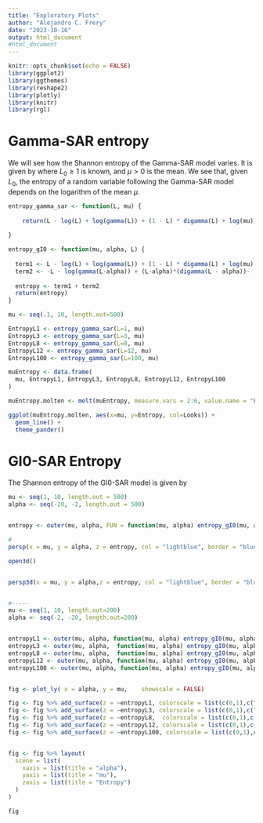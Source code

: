 ```yaml
---
title: "Exploratory Plots"
author: "Alejandro C. Frery"
date: "2023-10-16"
output: html_document
#html_document
---
```


```r
knitr::opts_chunk$set(echo = FALSE)
library(ggplot2)
library(ggthemes)
library(reshape2)
library(plotly)
library(knitr)
library(rgl)
```

# Gamma-SAR entropy

We will see how the Shannon entropy of the Gamma-SAR model varies.
It is given by
\begin{align}
H_{\Gamma_{\text{SAR}}}(L_0, \mu) &=   L_0 -\ln(L_0/\mu)+\ln\Gamma(L_0)+(1-L_0)\psi^{(0)}(L_0)\\
&= \big[L_0 -\ln L_0+\ln\Gamma(L_0)+(1-L_0)\psi^{(0)}(L_0)\big] + \ln \mu.
\end{align}
where $L_0\geq 1$ is known, and $\mu>0$ is the mean.
We see that, given $L_0$, the entropy of a random variable following the Gamma-SAR model depends on the logarithm of the mean $\mu$.

```r
entropy_gamma_sar <- function(L, mu) {
  
    return(L - log(L) + log(gamma(L)) + (1 - L) * digamma(L) + log(mu))
  
}

entropy_gI0 <- function(mu, alpha, L) {
  
  term1 <- L - log(L) + log(gamma(L)) + (1 - L) * digamma(L) + log(mu)   
  term2 <- -L - log(gamma(L-alpha)) + (L-alpha)*(digamma(L - alpha))- (1-alpha)*digamma(- alpha)+log(-1 - alpha)+log(gamma(-alpha))
  
  entropy <- term1 + term2 
  return(entropy)
}
```

```r
mu <- seq(.1, 10, length.out=500)

EntropyL1 <- entropy_gamma_sar(L=1, mu)
EntropyL3 <- entropy_gamma_sar(L=3, mu)
EntropyL8 <- entropy_gamma_sar(L=8, mu)
EntropyL12 <- entropy_gamma_sar(L=12, mu)
EntropyL100 <- entropy_gamma_sar(L=100, mu)

muEntropy <- data.frame(
  mu, EntropyL1, EntropyL3, EntropyL8, EntropyL12, EntropyL100
)

muEntropy.molten <- melt(muEntropy, measure.vars = 2:6, value.name = "Entropy", variable.name = "Looks")

ggplot(muEntropy.molten, aes(x=mu, y=Entropy, col=Looks)) +
  geom_line() +
  theme_pander()

```

# GI0-SAR Entropy

The Shannon entropy of the GI0-SAR model is given by

\begin{multline}
\label{E:E-GIO}
H_{\mathcal{G}_I^0}(\mu, \alpha, L_0) =\underbrace{L_0 -\ln L_0+\ln\Gamma(L_0)+(1-L_0)\psi^{(0)}(L_0) +\ln \mu}_{H_{\Gamma_{\text{SAR}}}} 
-\ln\Gamma(L_0-\alpha)+ (L_0-\alpha) \psi^{(0)}(L_0-\alpha)\\
-(1-\alpha)\psi^{(0)}(-\alpha)+\ln (-1-\alpha)+\ln\Gamma(-\alpha)-L_0
\end{multline}





```r
mu <- seq(1, 10, length.out = 500)
alpha <- seq(-20, -2, length.out = 500)


entropy <- outer(mu, alpha, FUN = function(mu, alpha) entropy_gI0(mu, alpha, L = 1))

#
persp(x = mu, y = alpha, z = entropy, col = "lightblue", border = "blue")

open3d()


persp3d(x = mu, y = alpha,z = entropy, col = "lightblue", border = "blue")


#-----
mu <- seq(1, 10, length.out=200)
alpha <- seq(-2, -20, length.out=200)


entropyL1 <- outer(mu, alpha, function(mu, alpha) entropy_gI0(mu, alpha, L=1))
entropyL3 <- outer(mu, alpha,  function(mu, alpha) entropy_gI0(mu, alpha, L=3))
entropyL8 <- outer(mu, alpha,  function(mu, alpha) entropy_gI0(mu, alpha, L=8))
entropyL12 <- outer(mu, alpha, function(mu, alpha) entropy_gI0(mu, alpha, L=12))
entropyL100 <- outer(mu, alpha, function(mu, alpha) entropy_gI0(mu, alpha, L=100))


fig <- plot_ly( x = alpha, y = mu,    showscale = FALSE)

fig <- fig %>% add_surface(z = ~entropyL1, colorscale = list(c(0,1),c("rgb(255,107,184)","rgb(128,0,64)")),  name = "L=1")
fig <- fig %>% add_surface(z = ~entropyL3, colorscale = list(c(0,1),c("rgb(107,184,255)","rgb(90,90,124)")),  name = "L=3")
fig <- fig %>% add_surface(z = ~entropyL8,  colorscale = list(c(0,1),c("rgb(247,226,157)","rgb(255,192,7)")),  name = "L=8")
fig <- fig %>% add_surface(z = ~entropyL12, colorscale = list(c(0,1),c("rgb(107,255,184)","rgb(0,124,90)")),  name = "L=12")
fig <- fig %>% add_surface(z = ~entropyL100, colorscale = list(c(0,1),c("rgb(182,142,242)","rgb(104,3,255)")),  name = "L=100")


fig <- fig %>% layout(
  scene = list(
    xaxis = list(title = "alpha"),
    yaxis = list(title = "mu"),
    zaxis = list(title = "Entropy")
  )
)

fig

```




